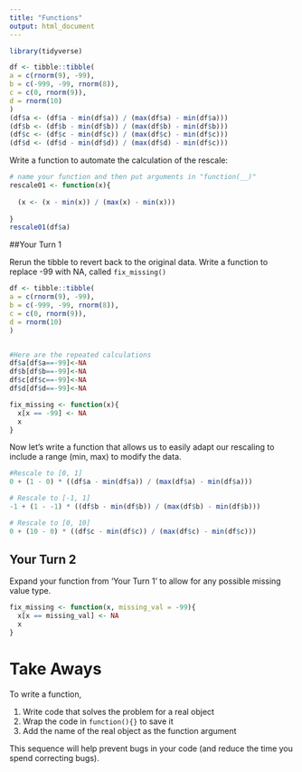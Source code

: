 ```yaml
---
title: "Functions"
output: html_document
---
```


```r
library(tidyverse)

df <- tibble::tibble(
a = c(rnorm(9), -99),
b = c(-999, -99, rnorm(8)),
c = c(0, rnorm(9)),
d = rnorm(10)
)
(df$a <- (df$a - min(df$a)) / (max(df$a) - min(df$a)))
(df$b <- (df$b - min(df$b)) / (max(df$b) - min(df$b)))
(df$c <- (df$c - min(df$c)) / (max(df$c) - min(df$c)))
(df$d <- (df$d - min(df$d)) / (max(df$d) - min(df$c)))
```

Write a function to automate the calculation of the rescale:
```r
# name your function and then put arguments in "function(__)"
rescale01 <- function(x){
  
  (x <- (x - min(x)) / (max(x) - min(x)))
  
}
rescale01(df$a)
```


##Your Turn 1

Rerun the tibble to revert back to the original data.  Write a function to replace -99 with NA, called `fix_missing()`

```r
df <- tibble::tibble(
a = c(rnorm(9), -99),
b = c(-999, -99, rnorm(8)),
c = c(0, rnorm(9)),
d = rnorm(10)
)


#Here are the repeated calculations
df$a[df$a==-99]<-NA
df$b[df$b==-99]<-NA
df$c[df$c==-99]<-NA
df$d[df$d==-99]<-NA

fix_missing <- function(x){
  x[x == -99] <- NA
  x
}
```


Now let's write a function that allows us to easily adapt our rescaling to include a range (min, max) to modify the data.
```r
#Rescale to [0, 1]
0 + (1 - 0) * ((df$a - min(df$a)) / (max(df$a) - min(df$a)))

# Rescale to [-1, 1]
-1 + (1 - -1) * ((df$b - min(df$b)) / (max(df$b) - min(df$b)))

# Rescale to [0, 10]
0 + (10 - 0) * ((df$c - min(df$c)) / (max(df$c) - min(df$c)))

```


## Your Turn 2
Expand your function from 'Your Turn 1' to allow for any possible missing value type.
```r
fix_missing <- function(x, missing_val = -99){
  x[x == missing_val] <- NA
  x
}
```



# Take Aways

To write a function, 

1. Write code that solves the problem for a real object  
2. Wrap the code in `function(){}` to save it  
3. Add the name of the real object as the function argument 

This sequence will help prevent bugs in your code (and reduce the time you spend correcting bugs). 
